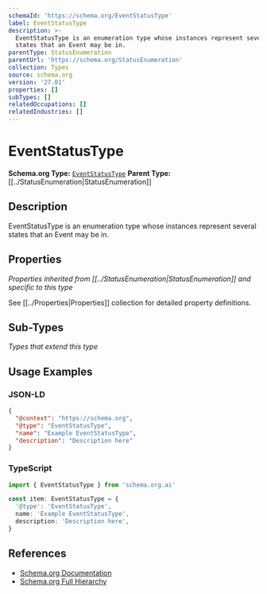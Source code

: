 ```yaml
---
schemaId: 'https://schema.org/EventStatusType'
label: EventStatusType
description: >-
  EventStatusType is an enumeration type whose instances represent several
  states that an Event may be in.
parentType: StatusEnumeration
parentUrl: 'https://schema.org/StatusEnumeration'
collection: Types
source: schema.org
version: '27.01'
properties: []
subTypes: []
relatedOccupations: []
relatedIndustries: []
---
```

# EventStatusType

**Schema.org Type:** [`EventStatusType`](https://schema.org/EventStatusType)
**Parent Type:** [[../StatusEnumeration|StatusEnumeration]]

## Description

EventStatusType is an enumeration type whose instances represent several states that an Event may be in.

## Properties

*Properties inherited from [[../StatusEnumeration|StatusEnumeration]] and specific to this type*

See [[../Properties|Properties]] collection for detailed property definitions.

## Sub-Types

*Types that extend this type*

## Usage Examples

### JSON-LD

```json
{
  "@context": "https://schema.org",
  "@type": "EventStatusType",
  "name": "Example EventStatusType",
  "description": "Description here"
}
```

### TypeScript

```typescript
import { EventStatusType } from 'schema.org.ai'

const item: EventStatusType = {
  '@type': 'EventStatusType',
  name: 'Example EventStatusType',
  description: 'Description here',
}
```

## References

- [Schema.org Documentation](https://schema.org/EventStatusType)
- [Schema.org Full Hierarchy](https://schema.org/docs/full.html)
